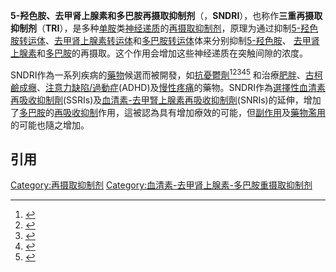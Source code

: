 {{expand|time=2015-09-29T11:04:28+00:00}}
{{medical}}

'''5-羟色胺、去甲肾上腺素和多巴胺再摄取抑制剂'''（{{lang-en|'''serotonin–norepinephrine–dopamine reuptake inhibitor'''}}，'''SNDRI'''），也称作'''三重再摄取抑制剂'''（'''TRI'''），是多种[[单胺|单胺]]类[[神经递质|神经递质]]的[[再摄取抑制剂|再摄取抑制剂]]，原理为通过抑制[[5-羟色胺转运体|5-羟色胺转运体]]、[[去甲肾上腺素转运体|去甲肾上腺素转运体]]和[[多巴胺转运体|多巴胺转运体]]体来分别抑制[[5-羟色胺|5-羟色胺]]、 [[去甲肾上腺素|去甲肾上腺素]]和[[多巴胺|多巴胺]]的再摄取。这个作用会增加这些神经递质在突触间隙的浓度。

SNDRI作為一系列疾病的[[药学|藥物]]候選而被開發，如[[抗抑郁药|抗憂鬱劑]]<ref name="Musk">{{Cite journal|pmid=20704963|year=2004|last1=Musk|first1=P|title=Magic shotgun methods for developing drugs for CNS disorders|volume=4|issue=23|pages=299–302|journal=Discovery medicine}}</ref><ref name="Millan2">{{Cite journal|pmid=19110199|year=2009|last1=Millan|first1=MJ|title=Dual- and triple-acting agents for treating core and co-morbid symptoms of major depression: Novel concepts, new drugs|volume=6|issue=1|pages=53–77|doi=10.1016/j.nurt.2008.10.039|journal=Neurotherapeutics : the journal of the American Society for Experimental NeuroTherapeutics}}</ref><ref name="Chen">{{Cite journal|pmid=17714023|year=2007|last1=Chen|first1=Z|last2=Skolnick|first2=P|title=Triple uptake inhibitors: Therapeutic potential in depression and beyond|volume=16|issue=9|pages=1365–77|doi=10.1517/13543784.16.9.1365|journal=Expert Opinion on Investigational Drugs}}</ref><ref name="Perona">{{Cite journal| pmid=18690111|year=2008|last1=Perona|first1=MT|last2=Waters|first2=S|last3=Hall|first3=FS|last4=Sora|first4=I|last5=Lesch|first5=KP|last6=Murphy|first6=DL|last7=Caron|first7=M|last8=Uhl|first8=GR|title=Animal models of depression in dopamine, serotonin, and norepinephrine transporter knockout mice: Prominent effects of dopamine transporter deletions|volume=19|issue=5–6|pages=566–74|doi=10.1097/FBP.0b013e32830cd80f|pmc=2644662|journal=Behavioural Pharmacology}}</ref><ref name="Chen2">{{Cite journal|pmid=18311656|year=2008|last1=Chen|first1=Z|last2=Yang|first2=J|last3=Tobak|first3=A|title=Designing new treatments for depression and anxiety|volume=11|issue=3|pages=189–97|journal=IDrugs : the investigational drugs journal}}</ref>
和治療[[肥胖症|肥胖]]、[[可卡因|古柯鹼成癮]]、[[注意力不足過動症|注意力缺陷/過動症]](ADHD)及[[慢性疼痛|慢性疼痛]]的藥物。SNDRI作為[[選擇性血清素再吸收抑制劑|選擇性血清素再吸收抑制劑]](SSRIs)及[[血清素-去甲腎上腺素再吸收抑制劑|血清素-去甲腎上腺素再吸收抑制劑]](SNRIs)的延伸，增加了[[多巴胺|多巴胺]]的[[再吸收抑制劑|再吸收抑制]]作用，這被認為具有增加療效的可能，但[[副作用|副作用]]及[[物質濫用|藥物濫用]]的可能也隨之增加。

==引用==
{{reflist}}

{{抗抑鬱藥|RARIs}}

[[Category:再摄取抑制剂|Category:再摄取抑制剂]]
[[Category:血清素-去甲肾上腺素-多巴胺重摄取抑制剂|Category:血清素-去甲肾上腺素-多巴胺重摄取抑制剂]]